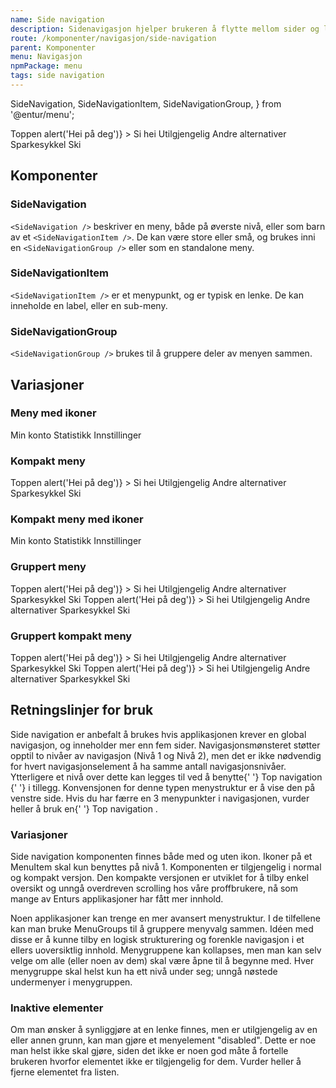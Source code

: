 ```yaml
---
name: Side navigation
description: Sidenavigasjon hjelper brukeren å flytte mellom sider og lokalisere seg i applikasjonen.
route: /komponenter/navigasjon/side-navigation
parent: Komponenter
menu: Navigasjon
npmPackage: menu
tags: side navigation
---
```


  SideNavigation,
  SideNavigationItem,
  SideNavigationGroup,
} from '@entur/menu';

<PageHeader />

<Playground hideContrastOption={true}>
  <SideNavigation>
    <SideNavigationItem href="#menyer">Toppen</SideNavigationItem>
    <SideNavigationItem
      as="button"
      type="button"
      onClick={() => alert('Hei på deg')}
    >
      Si hei
    </SideNavigationItem>
    <SideNavigationItem disabled={true}>Utilgjengelig</SideNavigationItem>
    <SideNavigationItem>
      Andre alternativer
      <SideNavigation>
        <SideNavigationItem active={true} href="#">
          Sparkesykkel
        </SideNavigationItem>
        <SideNavigationItem disabled={true}>Ski</SideNavigationItem>
      </SideNavigation>
    </SideNavigationItem>
  </SideNavigation>
</Playground>

## Komponenter

### SideNavigation

<ImportStatement imports="SideNavigation" />
<Props of={SideNavigation} />

`<SideNavigation />` beskriver en meny, både på øverste nivå, eller som barn av et `<SideNavigationItem />`. De kan være store eller små, og brukes inni en `<SideNavigationGroup />` eller som en standalone meny.

### SideNavigationItem

<ImportStatement imports="SideNavigationItem" />
<Props of={SideNavigationItem} />

`<SideNavigationItem />` er et menypunkt, og er typisk en lenke. De kan inneholde en label, eller en sub-meny.

### SideNavigationGroup

<ImportStatement imports="SideNavigationGroup" />
<Props of={SideNavigationGroup} />

`<SideNavigationGroup />` brukes til å gruppere deler av menyen sammen.

## Variasjoner

### Meny med ikoner

<Playground hideContrastOption={true}>
  <SideNavigation>
    <SideNavigationItem active={true} href="#">
      <UserIcon /> Min konto
    </SideNavigationItem>
    <SideNavigationItem disabled={true}>
      <StatsIcon /> Statistikk
    </SideNavigationItem>
    <SideNavigationItem href="#">
      <SettingsIcon /> Innstillinger
    </SideNavigationItem>
  </SideNavigation>
</Playground>

### Kompakt meny

<Playground hideContrastOption={true}>
  <SideNavigation size="small">
    <SideNavigationItem href="#menyer" active={true}>
      Toppen
    </SideNavigationItem>
    <SideNavigationItem
      as="button"
      type="button"
      onClick={() => alert('Hei på deg')}
    >
      Si hei
    </SideNavigationItem>
    <SideNavigationItem disabled={true}>Utilgjengelig</SideNavigationItem>
    <SideNavigationItem>
      Andre alternativer
      <SideNavigation size="small">
        <SideNavigationItem href="#">Sparkesykkel</SideNavigationItem>
        <SideNavigationItem disabled={true}>Ski</SideNavigationItem>
      </SideNavigation>
    </SideNavigationItem>
  </SideNavigation>
</Playground>

### Kompakt meny med ikoner

<Playground hideContrastOption={true}>
  <SideNavigation size="small">
    <SideNavigationItem active={true} href="#">
      <UserIcon /> Min konto
    </SideNavigationItem>
    <SideNavigationItem disabled={true}>
      <StatsIcon /> Statistikk
    </SideNavigationItem>
    <SideNavigationItem href="#">
      <SettingsIcon /> Innstillinger
    </SideNavigationItem>
  </SideNavigation>
</Playground>

### Gruppert meny

<Playground hideContrastOption={true}>
  <SideNavigationGroup title="En gruppe">
    <SideNavigation>
      <SideNavigationItem href="#menyer" active={true}>
        Toppen
      </SideNavigationItem>
      <SideNavigationItem
        as="button"
        type="button"
        onClick={() => alert('Hei på deg')}
      >
        Si hei
      </SideNavigationItem>
      <SideNavigationItem disabled={true}>Utilgjengelig</SideNavigationItem>
      <SideNavigationItem>
        Andre alternativer
        <SideNavigation>
          <SideNavigationItem href="#">Sparkesykkel</SideNavigationItem>
          <SideNavigationItem disabled={true}>Ski</SideNavigationItem>
        </SideNavigation>
      </SideNavigationItem>
    </SideNavigation>
  </SideNavigationGroup>
  <SideNavigationGroup title="Enda en gruppe">
    <SideNavigation>
      <SideNavigationItem href="#menyer" active={true}>
        Toppen
      </SideNavigationItem>
      <SideNavigationItem
        as="button"
        type="button"
        onClick={() => alert('Hei på deg')}
      >
        Si hei
      </SideNavigationItem>
      <SideNavigationItem disabled={true}>Utilgjengelig</SideNavigationItem>
      <SideNavigationItem>
        Andre alternativer
        <SideNavigation>
          <SideNavigationItem href="#">Sparkesykkel</SideNavigationItem>
          <SideNavigationItem disabled={true}>Ski</SideNavigationItem>
        </SideNavigation>
      </SideNavigationItem>
    </SideNavigation>
  </SideNavigationGroup>
</Playground>

### Gruppert kompakt meny

<Playground hideContrastOption={true}>
  <SideNavigationGroup title="En gruppe" defaultOpen={true}>
    <SideNavigation size="small">
      <SideNavigationItem href="#menyer" active={true}>
        Toppen
      </SideNavigationItem>
      <SideNavigationItem
        as="button"
        type="button"
        onClick={() => alert('Hei på deg')}
      >
        Si hei
      </SideNavigationItem>
      <SideNavigationItem disabled={true}>Utilgjengelig</SideNavigationItem>
      <SideNavigationItem>
        Andre alternativer
        <SideNavigation size="small">
          <SideNavigationItem href="#">Sparkesykkel</SideNavigationItem>
          <SideNavigationItem disabled={true}>Ski</SideNavigationItem>
        </SideNavigation>
      </SideNavigationItem>
    </SideNavigation>
  </SideNavigationGroup>
  <SideNavigationGroup title="Enda en gruppe" defaultOpen={true}>
    <SideNavigation size="small">
      <SideNavigationItem href="#menyer" active={true}>
        Toppen
      </SideNavigationItem>
      <SideNavigationItem
        as="button"
        type="button"
        onClick={() => alert('Hei på deg')}
      >
        Si hei
      </SideNavigationItem>
      <SideNavigationItem disabled={true}>Utilgjengelig</SideNavigationItem>
      <SideNavigationItem>
        Andre alternativer
        <SideNavigation size="small">
          <SideNavigationItem href="#">Sparkesykkel</SideNavigationItem>
          <SideNavigationItem disabled={true}>Ski</SideNavigationItem>
        </SideNavigation>
      </SideNavigationItem>
    </SideNavigation>
  </SideNavigationGroup>
</Playground>

## Retningslinjer for bruk

<Paragraph>
  Side navigation er anbefalt å brukes hvis applikasjonen krever en global
  navigasjon, og inneholder mer enn fem sider. Navigasjonsmønsteret støtter
  opptil to nivåer av navigasjon (Nivå 1 og Nivå 2), men det er ikke nødvendig
  for hvert navigasjonselement å ha samme antall navigasjonsnivåer. Ytterligere
  et nivå over dette kan legges til ved å benytte{' '}
  <LinkText as={Link} to="/komponenter/navigasjon/top-navigation">
    Top navigation
  </LinkText>{' '}
  i tillegg. Konvensjonen for denne typen menystruktur er å vise den på venstre
  side. Hvis du har færre en 3 menypunkter i navigasjonen, vurder heller å bruk
  en{' '}
  <LinkText as={Link} to="/komponenter/navigasjon/top-navigation">
    Top navigation
  </LinkText>
  .
</Paragraph>

### Variasjoner

Side navigation komponenten finnes både med og uten ikon.
Ikoner på et MenuItem skal kun benyttes på nivå 1. Komponenten er tilgjengelig i normal og kompakt versjon.
Den kompakte versjonen er utviklet for å tilby enkel oversikt og unngå overdreven scrolling hos våre proffbrukere,
nå som mange av Enturs applikasjoner har fått mer innhold.

Noen applikasjoner kan trenge en mer avansert menystruktur. I de tilfellene kan man bruke MenuGroups til å gruppere menyvalg sammen.
Idéen med disse er å kunne tilby en logisk strukturering og forenkle navigasjon i et ellers uoversiktlig innhold.
Menygruppene kan kollapses, men man kan selv velge om alle (eller noen av dem) skal være åpne til å begynne med.
Hver menygruppe skal helst kun ha ett nivå under seg; unngå nøstede undermenyer i menygruppen.

### Inaktive elementer

Om man ønsker å synliggjøre at en lenke finnes, men er utilgjengelig av en eller annen grunn,
kan man gjøre et menyelement "disabled". Dette er noe man helst ikke skal gjøre,
siden det ikke er noen god måte å fortelle brukeren hvorfor elementet ikke er tilgjengelig for dem.
Vurder heller å fjerne elementet fra listen.

